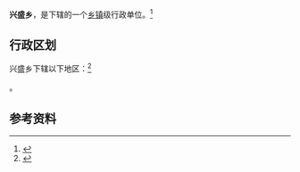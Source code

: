 {{中国乡级行政区|64/04/24/201/000}}

'''兴盛乡'''，是{{PRC admin/fullname|64/04/24/201/000|3}}下辖的一个[[乡镇|乡镇]]级行政单位。<ref>{{PRC admin/ref sgc|{{PRC admin/parent|64/04/24/201/000}}}}</ref>

== 行政区划 ==

兴盛乡下辖以下地区：<ref>{{PRC admin/ref sgc|64/04/24/201/000}}</ref>

{{PRC admin/children|64/04/24/201/000}}。

== 参考资料 ==

{{reflist}}

{{行政区划小作品}}
{{PRC admin/navcat|64/04/24/201/000}}